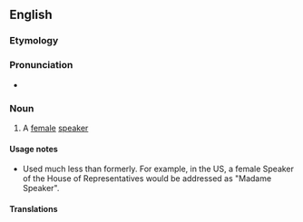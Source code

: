 ==English==

===Etymology===
{{suffix|en|speaker|ess}}

===Pronunciation===
* {{IPA|en|/ˈpiːkəɹəs/}}

===Noun===
{{en-noun}}

# A [[female]] [[speaker]] {{gloss|all human senses}}

====Usage notes====
* Used much less than formerly. For example, in the US, a female Speaker of the House of Representatives would be addressed as "Madame Speaker".

====Translations====
{{trans-top}}
{{trans-mid}}
{{trans-bottom}}